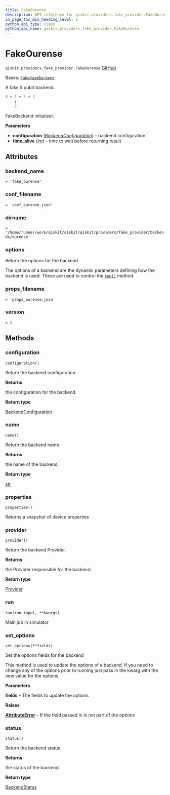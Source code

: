 ```yaml
---
title: FakeOurense
description: API reference for qiskit.providers.fake_provider.FakeOurense
in_page_toc_min_heading_level: 1
python_api_type: class
python_api_name: qiskit.providers.fake_provider.FakeOurense
---
```


# FakeOurense

<span id="qiskit.providers.fake_provider.FakeOurense" />

`qiskit.providers.fake_provider.FakeOurense` [GitHub](https://github.com/qiskit/qiskit/tree/stable/0.46/qiskit/providers/fake_provider/backends/ourense/fake_ourense.py "view source code")

Bases: [`FakeQasmBackend`](providers_fake_provider#qiskit.providers.fake_provider.FakeQasmBackend "qiskit.providers.fake_provider.fake_qasm_backend.FakeQasmBackend")

A fake 5 qubit backend.

```python
0 ↔ 1 ↔ 3 ↔ 4
    ↕
    2
```

FakeBackend initializer.

**Parameters**

*   **configuration** ([*BackendConfiguration*](qiskit.providers.models.BackendConfiguration "qiskit.providers.models.BackendConfiguration")) – backend configuration
*   **time\_alive** ([*int*](https://docs.python.org/3/library/functions.html#int "(in Python v3.12)")) – time to wait before returning result

## Attributes

<span id="qiskit.providers.fake_provider.FakeOurense.backend_name" />

### backend\_name

`= 'fake_ourense'`

<span id="qiskit.providers.fake_provider.FakeOurense.conf_filename" />

### conf\_filename

`= 'conf_ourense.json'`

<span id="qiskit.providers.fake_provider.FakeOurense.dirname" />

### dirname

`= '/home/runner/work/qiskit/qiskit/qiskit/providers/fake_provider/backends/ourense'`

<span id="qiskit.providers.fake_provider.FakeOurense.options" />

### options

Return the options for the backend

The options of a backend are the dynamic parameters defining how the backend is used. These are used to control the [`run()`](#qiskit.providers.fake_provider.FakeOurense.run "qiskit.providers.fake_provider.FakeOurense.run") method.

<span id="qiskit.providers.fake_provider.FakeOurense.props_filename" />

### props\_filename

`= 'props_ourense.json'`

<span id="qiskit.providers.fake_provider.FakeOurense.version" />

### version

`= 1`

## Methods

### configuration

<span id="qiskit.providers.fake_provider.FakeOurense.configuration" />

`configuration()`

Return the backend configuration.

**Returns**

the configuration for the backend.

**Return type**

[BackendConfiguration](qiskit.providers.models.BackendConfiguration "qiskit.providers.models.BackendConfiguration")

### name

<span id="qiskit.providers.fake_provider.FakeOurense.name" />

`name()`

Return the backend name.

**Returns**

the name of the backend.

**Return type**

[str](https://docs.python.org/3/library/stdtypes.html#str "(in Python v3.12)")

### properties

<span id="qiskit.providers.fake_provider.FakeOurense.properties" />

`properties()`

Returns a snapshot of device properties

### provider

<span id="qiskit.providers.fake_provider.FakeOurense.provider" />

`provider()`

Return the backend Provider.

**Returns**

the Provider responsible for the backend.

**Return type**

[Provider](qiskit.providers.Provider "qiskit.providers.Provider")

### run

<span id="qiskit.providers.fake_provider.FakeOurense.run" />

`run(run_input, **kwargs)`

Main job in simulator

### set\_options

<span id="qiskit.providers.fake_provider.FakeOurense.set_options" />

`set_options(**fields)`

Set the options fields for the backend

This method is used to update the options of a backend. If you need to change any of the options prior to running just pass in the kwarg with the new value for the options.

**Parameters**

**fields** – The fields to update the options

**Raises**

[**AttributeError**](https://docs.python.org/3/library/exceptions.html#AttributeError "(in Python v3.12)") – If the field passed in is not part of the options

### status

<span id="qiskit.providers.fake_provider.FakeOurense.status" />

`status()`

Return the backend status.

**Returns**

the status of the backend.

**Return type**

[BackendStatus](qiskit.providers.models.BackendStatus "qiskit.providers.models.BackendStatus")

